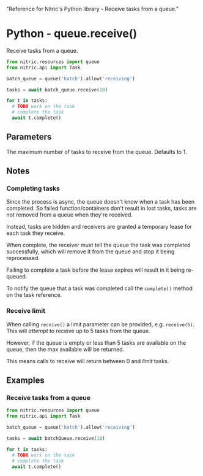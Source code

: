   "Reference for Nitric's Python library - Receive tasks from a queue."

# Python - queue.receive()

Receive tasks from a queue.

```python
from nitric.resources import queue
from nitric.api import Task

batch_queue = queue('batch').allow('receiving')

tasks = await batch_queue.receive(10)

for t in tasks:
  # TODO work on the task
  # complete the task
  await t.complete()
```

## Parameters

<Properties>
  <Property name="limit" type="number">
    The maximum number of tasks to receive from the queue. Defaults to 1.
  </Property>
</Properties>

## Notes

### Completing tasks

Since the process is async, the queue doesn't know when a task has been completed. So failed function/containers don't result in lost tasks, tasks are not removed from a queue when they're received.

Instead, tasks are hidden and receivers are granted a temporary lease for each task they receive.

When complete, the receiver must tell the queue the task was completed successfully, which will remove it from the queue and stop it being reprocessed.

<Note>
  Failing to complete a task before the lease expires will result in it being
  re-queued.
</Note>

To notify the queue that a task was completed call the `complete()` method on the task reference.

### Receive limit

When calling `receive()` a limit parameter can be provided, e.g. `receive(5)`. This will _attempt_ to receive up to 5 tasks from the queue.

However, if the queue is empty or less than 5 tasks are available on the queue, then the max available will be returned.

This means calls to receive will return between 0 and _limit_ tasks.

## Examples

### Receive tasks from a queue

```python
from nitric.resources import queue
from nitric.api import Task

batch_queue = queue('batch').allow('receiving')

tasks = await batchQueue.receive(10)

for t in tasks:
  # TODO work on the task
  # complete the task
  await t.complete()
```

